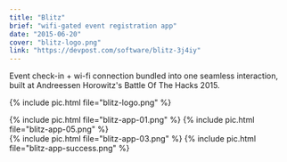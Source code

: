 ```yaml
---
title: "Blitz"
brief: "wifi-gated event registration app"
date: "2015-06-20"
cover: "blitz-logo.png"
link: "https://devpost.com/software/blitz-3j4iy"
---
```


Event check-in + wi-fi connection bundled into one seamless interaction, built at Andreessen Horowitz's Battle Of The Hacks 2015.

{% include pic.html file="blitz-logo.png" %}

<div class="two-column">
{% include pic.html file="blitz-app-01.png" %}
{% include pic.html file="blitz-app-05.png" %}
</div>
<div class="two-column">
{% include pic.html file="blitz-app-03.png" %}
{% include pic.html file="blitz-app-success.png" %}
</div>
